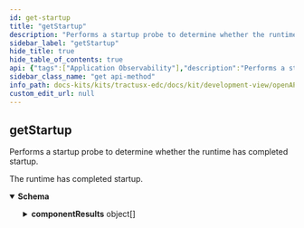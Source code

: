 ```yaml
---
id: get-startup
title: "getStartup"
description: "Performs a startup probe to determine whether the runtime has completed startup."
sidebar_label: "getStartup"
hide_title: true
hide_table_of_contents: true
api: {"tags":["Application Observability"],"description":"Performs a startup probe to determine whether the runtime has completed startup.","operationId":"getStartup","responses":{"200":{"description":"The runtime has completed startup.","content":{"application/json":{"schema":{"type":"object","properties":{"componentResults":{"type":"array","example":null,"items":{"type":"object","properties":{"component":{"type":"string","example":null},"failure":{"type":"object","properties":{"failureDetail":{"type":"string","example":null},"messages":{"type":"array","example":null,"items":{"type":"string","example":null}}},"example":null,"title":"Failure"},"isHealthy":{"type":"boolean","example":null}},"example":null,"title":"HealthCheckResult"}},"isSystemHealthy":{"type":"boolean","example":null}},"example":null,"title":"HealthStatus"}}}}},"method":"get","path":"/check/startup","servers":[{"url":"/"}],"info":{"title":"management-api","description":"REST API documentation for the management-api","version":"0.1.3-SNAPSHOT"},"postman":{"name":"get Startup","description":{"content":"Performs a startup probe to determine whether the runtime has completed startup.","type":"text/plain"},"url":{"path":["check","startup"],"host":["{{baseUrl}}"],"query":[],"variable":[]},"header":[{"key":"Accept","value":"application/json"}],"method":"GET"}}
sidebar_class_name: "get api-method"
info_path: docs-kits/kits/tractusx-edc/docs/kit/development-view/openAPI/management-api/management-api
custom_edit_url: null
---
```



## getStartup



Performs a startup probe to determine whether the runtime has completed startup.

<div><ApiTabs><TabItem label={"200"} value={"200"}><div>

The runtime has completed startup.

</div><div><MimeTabs schemaType={"response"}><TabItem label={"application/json"} value={"application/json"}><SchemaTabs><TabItem label={"Schema"} value={"Schema"}><details style={{}} data-collapsed={false} open={true}><summary style={{"textAlign":"left"}}><strong>Schema</strong></summary><div style={{"textAlign":"left","marginLeft":"1rem"}}></div><ul style={{"marginLeft":"1rem"}}><SchemaItem collapsible={true} className={"schemaItem"}><details style={{}}><summary style={{}}><strong>componentResults</strong><span style={{"opacity":"0.6"}}> object[]</span></summary><div style={{"marginLeft":"1rem"}}><li><div style={{"fontSize":"var(--ifm-code-font-size)","opacity":"0.6","marginLeft":"-.5rem","paddingBottom":".5rem"}}>Array [</div></li><SchemaItem collapsible={false} name={"component"} required={false} schemaName={"string"} qualifierMessage={undefined} schema={{"type":"string","example":null}}></SchemaItem><SchemaItem collapsible={true} className={"schemaItem"}><details style={{}}><summary style={{}}><strong>failure</strong><span style={{"opacity":"0.6"}}> object</span></summary><div style={{"marginLeft":"1rem"}}><SchemaItem collapsible={false} name={"failureDetail"} required={false} schemaName={"string"} qualifierMessage={undefined} schema={{"type":"string","example":null}}></SchemaItem><SchemaItem collapsible={false} name={"messages"} required={false} schemaName={"string[]"} qualifierMessage={undefined} schema={{"type":"array","example":null,"items":{"type":"string","example":null}}}></SchemaItem></div></details></SchemaItem><SchemaItem collapsible={false} name={"isHealthy"} required={false} schemaName={"boolean"} qualifierMessage={undefined} schema={{"type":"boolean","example":null}}></SchemaItem><li><div style={{"fontSize":"var(--ifm-code-font-size)","opacity":"0.6","marginLeft":"-.5rem"}}>]</div></li></div></details></SchemaItem><SchemaItem collapsible={false} name={"isSystemHealthy"} required={false} schemaName={"boolean"} qualifierMessage={undefined} schema={{"type":"boolean","example":null}}></SchemaItem></ul></details></TabItem><TabItem label={"Example (from schema)"} value={"Example (from schema)"}><ResponseSamples responseExample={"null"} language={"json"}></ResponseSamples></TabItem></SchemaTabs></TabItem></MimeTabs></div></TabItem></ApiTabs></div>
      